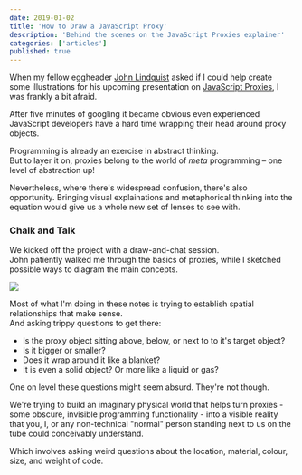 ```yaml
---
date: 2019-01-02
title: 'How to Draw a JavaScript Proxy'
description: 'Behind the scenes on the JavaScript Proxies explainer'
categories: ['articles']
published: true
---
```


When my fellow eggheader [John Lindquist]() asked if I could help create some illustrations for his upcoming presentation on [JavaScript Proxies](), I was frankly a bit afraid.

After five minutes of googling it became obvious even experienced JavaScript developers have a hard time wrapping their head around proxy objects.

Programming is already an exercise in abstract thinking.  
But to layer it on, proxies belong to the world of _meta_ programming – one level of abstraction up!

Nevertheless, where there's widespread confusion, there's also opportunity.  Bringing visual explainations and metaphorical thinking into the equation would give us a whole new set of lenses to see with.

### Chalk and Talk

We kicked off the project with a draw-and-chat session.  
John patiently walked me through the basics of proxies, while I sketched possible ways to diagram the main concepts.

![](./Proxy_notes.png)

Most of what I'm doing in these notes is trying to establish spatial relationships that make sense.  
And asking trippy questions to get there:
* Is the proxy object sitting above, below, or next to to it's target object? 
* Is it bigger or smaller?
* Does it wrap around it like a blanket?  
* It is even a solid object? Or more like a liquid or gas?  

One on level these questions might seem absurd. They're not though.

We're trying to build an imaginary physical world that helps turn proxies - some obscure, invisible programming functionality - into a visible reality that you, I, or any non-technical "normal" person standing next to us on the tube could conceivably understand.

Which involves asking weird questions about the location, material, colour, size, and weight of code. 
